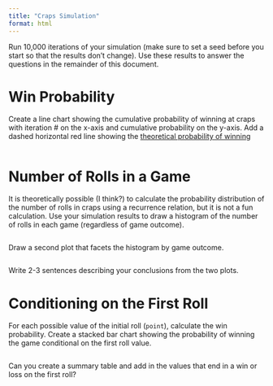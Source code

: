```yaml
---
title: "Craps Simulation"
format: html
---
```


Run 10,000 iterations of your simulation (make sure to set a seed before you start so that the results don't change). 
Use these results to answer the questions in the remainder of this document.

# Win Probability


Create a line chart showing the cumulative probability of winning at craps with iteration # on the x-axis and cumulative probability on the y-axis.
Add a dashed horizontal red line showing the [theoretical probability of winning](https://mathworld.wolfram.com/Craps.html)

```r

```

# Number of Rolls in a Game

It is theoretically possible (I think?) to calculate the probability distribution of the number of rolls in craps using a recurrence relation, but it is not a fun calculation. 
Use your simulation results to draw a histogram of the number of rolls in each game (regardless of game outcome).


```r

```

Draw a second plot that facets the histogram by game outcome.

```r

```


Write 2-3 sentences describing your conclusions from the two plots. 
<!-- It may help to also view the plots on a log scale so that you can see the improbable (but possible) values more clearly -->


# Conditioning on the First Roll

For each possible value of the initial roll (`point`), calculate the win probability.
Create a stacked bar chart showing the probability of winning the game conditional on the first roll value.

```r

```

Can you create a summary table and add in the values that end in a win or loss on the first roll?

```r

```

